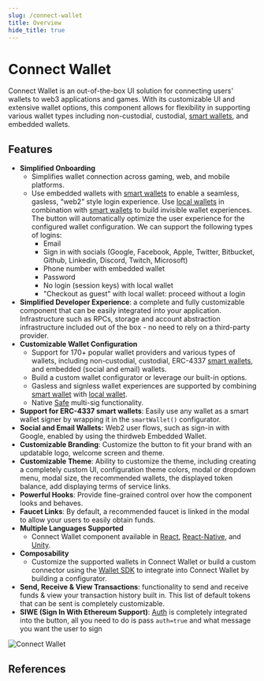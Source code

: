 ```yaml
---
slug: /connect-wallet
title: Overview
hide_title: true
---
```



# Connect Wallet

Connect Wallet is an out-of-the-box UI solution for connecting users' wallets to web3 applications and games. With its customizable UI and extensive wallet options, this component allows for flexibility in supporting various wallet types including non-custodial, custodial, [smart wallets](/smart-wallet), and embedded wallets.

## Features

- **Simplified Onboarding**
  - Simplifies wallet connection across gaming, web, and mobile platforms.
  - Use embedded wallets with [smart wallets](/smart-wallet) to enable a seamless, gasless, “web2” style login experience. Use [local wallets](/wallet/local-wallet) in combination with [smart wallets](/smart-wallet) to build invisible wallet experiences. The button will automatically optimize the user experience for the configured wallet configuration. We can support the following types of logins:
    - Email
    - Sign in with socials (Google, Facebook, Apple, Twitter, Bitbucket, Github, Linkedin, Discord, Twitch, Microsoft)
    - Phone number with embedded wallet
    - Password
    - No login (session keys) with local wallet
    - "Checkout as guest" with local wallet: proceed without a login
- **Simplified Developer Experience**: a complete and fully customizable component that can be easily integrated into your application. Infrastructure such as RPCs, storage and account abstraction infrastructure included out of the box - no need to rely on a third-party provider.
- **Customizable Wallet Configuration**
  - Support for 170+ popular wallet providers and various types of wallets, including non-custodial, custodial, ERC-4337 [smart wallets](/smart-wallet), and embedded (social and email) wallets.
  - Build a custom wallet configurator or leverage our built-in options.
  - Gasless and signless wallet experiences are supported by combining [smart wallet](/smart-wallet) with [local wallet](/wallet/local-wallet).
  - Native [Safe](/wallet/safe) multi-sig functionality.
- **Support for ERC-4337 smart wallets**: Easily use any wallet as a smart wallet signer by wrapping it in the `smartWallet()` configurator.
- **Social and Email Wallets:** Web2 user flows, such as sign-in with Google, enabled by using the thirdweb Embedded Wallet.
- **Customizable Branding**: Customize the button to fit your brand with an updatable logo, welcome screen and theme.
- **Customizable Theme**: Ability to customize the theme, including creating a completely custom UI, configuration theme colors, modal or dropdown menu, modal size, the recommended wallets, the displayed token balance, add displaying terms of service links.
- **Powerful Hooks**: Provide fine-grained control over how the component looks and behaves.
- **Faucet Links**: By default, a recommended faucet is linked in the modal to allow your users to easily obtain funds.
- **Multiple Languages Supported**
  - Connect Wallet component available in [React](/react/react.connectwallet), [React-Native](/react-native/connectwallet), and [Unity](/unity/connectwallet).
- **Composability**
  - Customize the supported wallets in Connect Wallet or build a custom connector using the [Wallet SDK](/wallet/build-a-wallet) to integrate into Connect Wallet by building a configurator.
- **Send, Receive & View Transactions**: functionality to send and receive funds & view your transaction history built in. This list of default tokens that can be sent is completely customizable.
- **SIWE (Sign In With Ethereum Support)**: [Auth](/auth) is completely integrated into the button, all you need to do is pass `auth=true` and what message you want the user to sign

![Connect Wallet](./assets/narrow-wide.png)

## References

<div className="row" style={{ marginBottom: 12, padding: 8, paddingTop: 0 }}>
  <div className="col col--4" style={{ padding: 8 }}>
    <QuickstartCard
      name="React"
      link="/react/react.connectwallet"
      image="/assets/languages/react.png"
      description="Using Connect Wallet in React apps."
    />
  </div>
  <div className="col col--4" style={{ padding: 8 }}>
    <QuickstartCard
      name="React-Native"
      link="/react-native/react-native.connectwallet"
      image="/assets/languages/react-native.png"
      description="Using Connect Wallet in mobile apps"
    />
  </div>
  <div className="col col--4" style={{ padding: 8 }}>
    <QuickstartCard
      name="Unity"
      link="/unity/connectwallet"
      image="/assets/languages/unity.webp"
      description="Using Connect Wallet in Unity Games."
    />
  </div>
</div>
